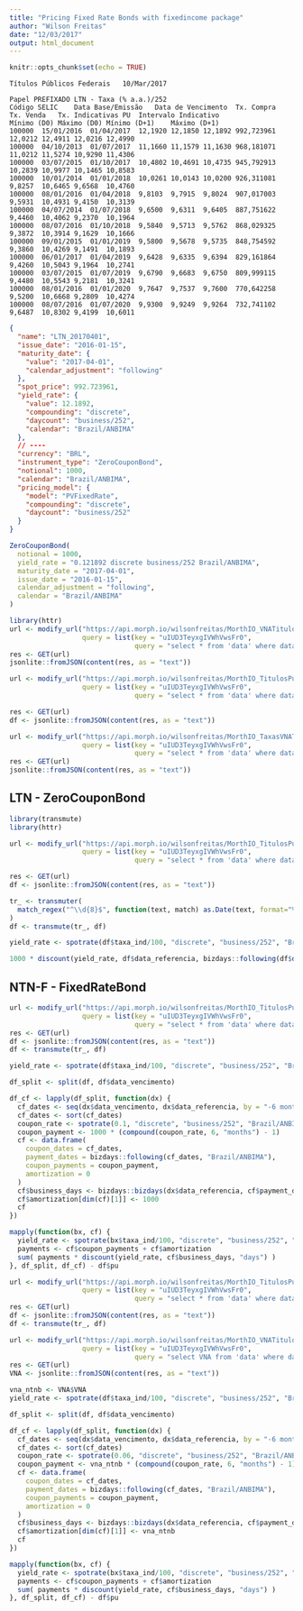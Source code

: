 ```yaml
---
title: "Pricing Fixed Rate Bonds with fixedincome package"
author: "Wilson Freitas"
date: "12/03/2017"
output: html_document
---
```


```r
knitr::opts_chunk$set(echo = TRUE)
```

```
Títulos Públicos Federais	10/Mar/2017
 
Papel PREFIXADO	LTN - Taxa (% a.a.)/252
Código SELIC	Data Base/Emissão	Data de Vencimento	Tx. Compra	Tx. Venda	Tx. Indicativas	PU	Intervalo Indicativo
Mínimo (D0)	Máximo (D0)	Mínimo (D+1)	Máximo (D+1)
100000	15/01/2016	01/04/2017	12,1920	12,1850	12,1892	992,723961	12,0212	12,4911	12,0216	12,4990
100000	04/10/2013	01/07/2017	11,1660	11,1579	11,1630	968,181071	11,0212	11,5274	10,9290	11,4306
100000	03/07/2015	01/10/2017	10,4802	10,4691	10,4735	945,792913	10,2839	10,9977	10,1465	10,8583
100000	10/01/2014	01/01/2018	10,0261	10,0143	10,0200	926,311081	9,8257	10,6465	9,6568	10,4760
100000	08/01/2016	01/04/2018	9,8103	9,7915	9,8024	907,017003	9,5931	10,4931	9,4150	10,3139
100000	04/07/2014	01/07/2018	9,6500	9,6311	9,6405	887,751622	9,4460	10,4062	9,2370	10,1964
100000	08/07/2016	01/10/2018	9,5840	9,5713	9,5762	868,029325	9,3872	10,3914	9,1629	10,1666
100000	09/01/2015	01/01/2019	9,5800	9,5678	9,5735	848,754592	9,3860	10,4269	9,1491	10,1893
100000	06/01/2017	01/04/2019	9,6428	9,6335	9,6394	829,161864	9,4260	10,5043	9,1964	10,2741
100000	03/07/2015	01/07/2019	9,6790	9,6683	9,6750	809,999115	9,4480	10,5543	9,2181	10,3241
100000	08/01/2016	01/01/2020	9,7647	9,7537	9,7600	770,642258	9,5200	10,6668	9,2809	10,4274
100000	08/07/2016	01/07/2020	9,9300	9,9249	9,9264	732,741102	9,6487	10,8302	9,4199	10,6011
```


```json
{
  "name": "LTN_20170401",
  "issue_date": "2016-01-15",
  "maturity_date": {
    "value": "2017-04-01",
    "calendar_adjustment": "following"
  },
  "spot_price": 992.723961,
  "yield_rate": {
    "value": 12.1892,
    "compounding": "discrete",
    "daycount": "business/252",
    "calendar": "Brazil/ANBIMA"
  },
  // ----
  "currency": "BRL",
  "instrument_type": "ZeroCouponBond",
  "notional": 1000,
  "calendar": "Brazil/ANBIMA",
  "pricing_model": {
    "model": "PVFixedRate",
    "compounding": "discrete",
    "daycount": "business/252"
  }
}
```

```r
ZeroCouponBond(
  notional = 1000,
  yield_rate = "0.121892 discrete business/252 Brazil/ANBIMA",
  maturity_date = "2017-04-01",
  issue_date = "2016-01-15",
  calendar_adjustment = "following",
  calendar = "Brazil/ANBIMA"
)
```



```r
library(httr)
url <- modify_url("https://api.morph.io/wilsonfreitas/MorthIO_VNATitulosPublicos_ANBIMA/data.json",
                  query = list(key = "uIUD3TeyxgIVWhVwsFr0",
                               query = "select * from 'data' where data_ref in (select max(data_ref) from 'data')"))
res <- GET(url)
jsonlite::fromJSON(content(res, as = "text"))

url <- modify_url("https://api.morph.io/wilsonfreitas/MorthIO_TitulosPublicos_ANBIMA/data.json",
                  query = list(key = "uIUD3TeyxgIVWhVwsFr0",
                               query = "select * from 'data' where data_referencia in (select max(data_referencia) from 'data') and titulo = 'LTN'"))

res <- GET(url)
df <- jsonlite::fromJSON(content(res, as = "text"))

url <- modify_url("https://api.morph.io/wilsonfreitas/MorthIO_TaxasVNATitulosPublicos_ANBIMA/data.json",
                  query = list(key = "uIUD3TeyxgIVWhVwsFr0",
                               query = "select * from 'data' where data_ref in (select max(data_ref) from 'data')"))
res <- GET(url)
jsonlite::fromJSON(content(res, as = "text"))

```

## LTN - ZeroCouponBond

```r
library(transmute)
library(httr)

url <- modify_url("https://api.morph.io/wilsonfreitas/MorthIO_TitulosPublicos_ANBIMA/data.json",
                  query = list(key = "uIUD3TeyxgIVWhVwsFr0",
                               query = "select * from 'data' where data_referencia in (select max(data_referencia) from 'data') and titulo = 'LTN'"))

res <- GET(url)
df <- jsonlite::fromJSON(content(res, as = "text"))

tr_ <- transmuter(
  match_regex("^\\d{8}$", function(text, match) as.Date(text, format="%Y%m%d"))
)
df <- transmute(tr_, df)

yield_rate <- spotrate(df$taxa_ind/100, "discrete", "business/252", "Brazil/ANBIMA")

1000 * discount(yield_rate, df$data_referencia, bizdays::following(df$data_vencimento, "Brazil/ANBIMA"))
```

## NTN-F - FixedRateBond

```r
url <- modify_url("https://api.morph.io/wilsonfreitas/MorthIO_TitulosPublicos_ANBIMA/data.json",
                  query = list(key = "uIUD3TeyxgIVWhVwsFr0",
                               query = "select * from 'data' where data_referencia in (select max(data_referencia) from 'data') and titulo = 'NTN-F'"))
res <- GET(url)
df <- jsonlite::fromJSON(content(res, as = "text"))
df <- transmute(tr_, df)

yield_rate <- spotrate(df$taxa_ind/100, "discrete", "business/252", "Brazil/ANBIMA")

df_split <- split(df, df$data_vencimento)

df_cf <- lapply(df_split, function(dx) {
  cf_dates <- seq(dx$data_vencimento, dx$data_referencia, by = "-6 months")
  cf_dates <- sort(cf_dates)
  coupon_rate <- spotrate(0.1, "discrete", "business/252", "Brazil/ANBIMA")
  coupon_payment <- 1000 * (compound(coupon_rate, 6, "months") - 1)
  cf <- data.frame(
    coupon_dates = cf_dates,
    payment_dates = bizdays::following(cf_dates, "Brazil/ANBIMA"),
    coupon_payments = coupon_payment,
    amortization = 0
  )
  cf$business_days <- bizdays::bizdays(dx$data_referencia, cf$payment_dates, "Brazil/ANBIMA")
  cf$amortization[dim(cf)[1]] <- 1000
  cf
})

mapply(function(bx, cf) {
  yield_rate <- spotrate(bx$taxa_ind/100, "discrete", "business/252", "Brazil/ANBIMA")
  payments <- cf$coupon_payments + cf$amortization
  sum( payments * discount(yield_rate, cf$business_days, "days") )
}, df_split, df_cf) - df$pu

url <- modify_url("https://api.morph.io/wilsonfreitas/MorthIO_TitulosPublicos_ANBIMA/data.json",
                  query = list(key = "uIUD3TeyxgIVWhVwsFr0",
                               query = "select * from 'data' where data_referencia = '20170404' and titulo = 'NTN-B'"))
res <- GET(url)
df <- jsonlite::fromJSON(content(res, as = "text"))
df <- transmute(tr_, df)

url <- modify_url("https://api.morph.io/wilsonfreitas/MorthIO_VNATitulosPublicos_ANBIMA/data.json",
                  query = list(key = "uIUD3TeyxgIVWhVwsFr0",
                               query = "select VNA from 'data' where data_ref = '2017-04-04' and titulo = 'NTNB'"))
res <- GET(url)
VNA <- jsonlite::fromJSON(content(res, as = "text"))

vna_ntnb <- VNA$VNA
yield_rate <- spotrate(df$taxa_ind/100, "discrete", "business/252", "Brazil/ANBIMA")

df_split <- split(df, df$data_vencimento)

df_cf <- lapply(df_split, function(dx) {
  cf_dates <- seq(dx$data_vencimento, dx$data_referencia, by = "-6 months")
  cf_dates <- sort(cf_dates)
  coupon_rate <- spotrate(0.06, "discrete", "business/252", "Brazil/ANBIMA")
  coupon_payment <- vna_ntnb * (compound(coupon_rate, 6, "months") - 1)
  cf <- data.frame(
    coupon_dates = cf_dates,
    payment_dates = bizdays::following(cf_dates, "Brazil/ANBIMA"),
    coupon_payments = coupon_payment,
    amortization = 0
  )
  cf$business_days <- bizdays::bizdays(dx$data_referencia, cf$payment_dates, "Brazil/ANBIMA")
  cf$amortization[dim(cf)[1]] <- vna_ntnb
  cf
})

mapply(function(bx, cf) {
  yield_rate <- spotrate(bx$taxa_ind/100, "discrete", "business/252", "Brazil/ANBIMA")
  payments <- cf$coupon_payments + cf$amortization
  sum( payments * discount(yield_rate, cf$business_days, "days") )
}, df_split, df_cf) - df$pu
```

